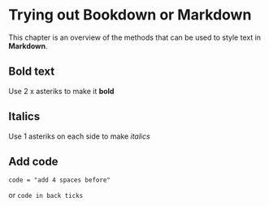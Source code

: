 # Trying out Bookdown or Markdown

This chapter is an overview of the methods that
can be used to style text in **Markdown**.

## Bold text

Use 2 x asteriks to make it **bold**

## Italics

Use 1 asteriks on each side to make *italics*

## Add code

    code = "add 4 spaces before"
    
 or
    ```code in back ticks```
